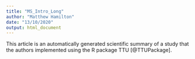 ```yaml
---
title: "MS_Intro_Long"
author: "Matthew Hamilton"
date: "13/10/2020"
output: html_document
---
```


This article is an automatically generated scientific summary of a study that the authors implemented using the R package TTU [@TTUPackage].